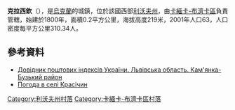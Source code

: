 {{coord|50|6|30|N|24|12|5|E|scale:100000|display=title}}

'''克拉西欽'''（{{lang-uk|Красічин}}），是[[烏克蘭|烏克蘭]]的城鎮，位於該國西部[[利沃夫州|利沃夫州]]，由[[卡緬卡-布濟卡區|卡緬卡-布濟卡區]]負責管轄，始建於1800年，面積0.2平方公里，海拔高度219米，2001年人口63，人口密度每平方公里310.34人。

==參考資料==
*[http://www.uaidx.com/13/287/index Довідник поштових індексів України. Львівська область. Кам'янка-Бузький район]{{Wayback|url=http://www.uaidx.com/13/287/index |date=20160909184945 }}
* [http://weather.in.ua/ua/l'vovskaja/11950 Погода в селі Красічин] {{Wayback|url=http://weather.in.ua/ua/l%27vovskaja/11950 |date=20220331092939 }}

[[Category:利沃夫州村落|Category:利沃夫州村落]]
[[Category:卡緬卡-布濟卡區村落|Category:卡緬卡-布濟卡區村落]]


{{Lviv-geo-stub}}